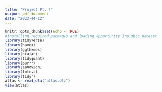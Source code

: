 ```yaml
---
title: "Project Pt. 2"
output: pdf_document
date: "2023-04-12"
---
```


```r
knitr::opts_chunk$set(echo = TRUE)
#installing required packages and loading Opportunity Insights dataset
library(tidyverse)
library(haven)
library(ggthemes)
library(statar) 
library(tidyquant)
library(purrr)
library(sandwich)
library(lmtest)
library(tidyr)
atlas <- read_dta("atlas.dta")
view(atlas)


```

```r




```


